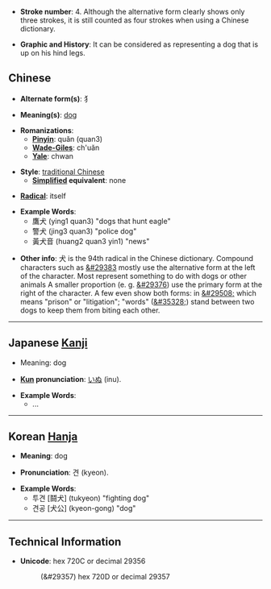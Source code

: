 * '''Stroke number''': 4. Although the alternative form clearly shows only three strokes, it is still counted as four strokes when using a Chinese dictionary. 

* '''Graphic and History''': It can be considered as representing a dog that is up on his hind legs.

== Chinese ==

* '''Alternate form(s)''': 犭

* '''Meaning(s)''': [[dog]]

* '''Romanizations''': 
** '''[[Pinyin]]''': quăn (quan3) 
** '''[[Wade-Giles]]''': ch'uăn
** '''[[Yale]]''': chwan

* '''Style''': [[traditional Chinese]]
** '''[[simplified Chinese | Simplified]] equivalent''': none

* '''[[Radical]]''': itself

* '''Example Words''': 
** 鷹犬 (ying1 quan3) "dogs that hunt eagle"
** 警犬 (jing3 quan3) "police dog"
** 黃犬音 (huang2 quan3 yin1) "news"

* '''Other info''': &#29356; is the 94th radical in the Chinese dictionary.  Compound characters such as [[&#29383]] mostly use the alternative form at the left of the character.  Most represent something to do with dogs or other animals A smaller proportion (e. g. [[&#29376]]) use the primary form at the right of the character.  A few even show both forms: in [[&#29508;]] which means "prison" or "litigation"; "words" ([[&#35328;]])  stand between two dogs to keep them from biting each other.



----


== Japanese [[Kanji]] ==

* Meaning: dog

* '''[[Kun]] pronunciation''': [[いぬ]] (inu).

* '''Example Words''': 
** ...


----


== Korean [[Hanja]] ==

* '''Meaning''': dog

* '''Pronunciation''': 견 (kyeon). 

* '''Example Words''': 
** 투견 [鬪犬] (tukyeon) "fighting dog"
** 견공 [犬公] (kyeon-gong) "dog"



----


== Technical Information ==

* '''Unicode''': hex 720C or decimal 29356
*: (&#29357) hex 720D or decimal 29357